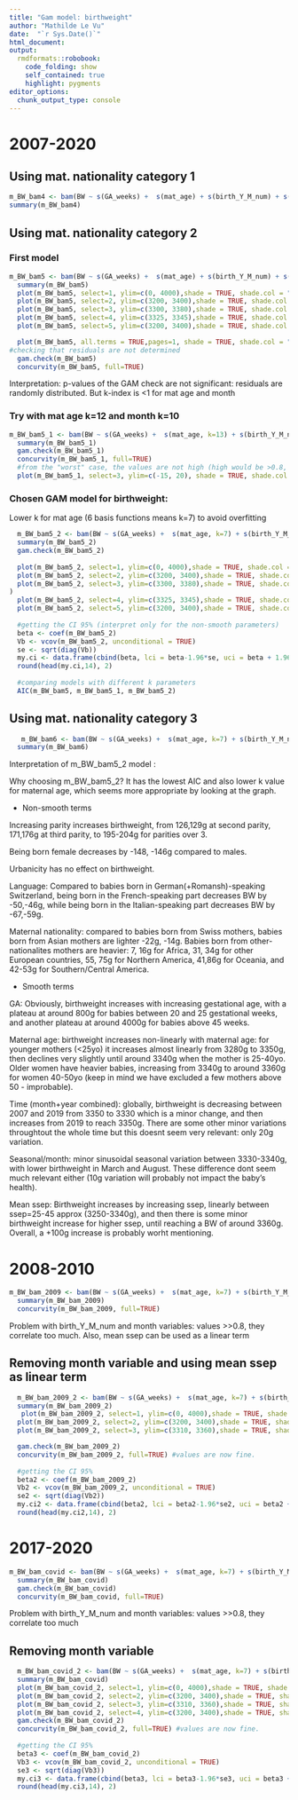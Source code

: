 ```yaml
---
title: "Gam model: birthweight"
author: "Mathilde Le Vu"
date:  "`r Sys.Date()`"
html_document: 
output:
  rmdformats::robobook:
    code_folding: show
    self_contained: true
    highlight: pygments
editor_options: 
  chunk_output_type: console
---
```




# 2007-2020
## Using mat. nationality category 1

```r
m_BW_bam4 <- bam(BW ~ s(GA_weeks) +  s(mat_age) + s(birth_Y_M_num) + s(month) + s(mean_ssep2) + parity_cat + sex + Urban3 + mother_nationality_cat1 + Language, data=bevn_eco_in7)
summary(m_BW_bam4)
```

## Using mat. nationality category 2
### First model
```r
m_BW_bam5 <- bam(BW ~ s(GA_weeks) +  s(mat_age) + s(birth_Y_M_num) + s(month) + s(mean_ssep2) + parity_cat + sex + Urban3  + Language + mother_nationality_cat2, data=bevn_eco_in7)
  summary(m_BW_bam5)
  plot(m_BW_bam5, select=1, ylim=c(0, 4000),shade = TRUE, shade.col = "lightblue",  shift = coef(m_BW_bam5)[1])
  plot(m_BW_bam5, select=2, ylim=c(3200, 3400),shade = TRUE, shade.col = "lightblue",  shift = coef(m_BW_bam5)[1])
  plot(m_BW_bam5, select=3, ylim=c(3300, 3380),shade = TRUE, shade.col = "lightblue",  shift = coef(m_BW_bam5)[1],  xlab  = "0 : 2007-01,  25: 2009-01,  50: 2011-02,  75: 2013-03,  100: 2015-04,  125: 2017-05,  150: 2019-06")
  plot(m_BW_bam5, select=4, ylim=c(3325, 3345),shade = TRUE, shade.col = "lightblue",  shift = coef(m_BW_bam5)[1])
  plot(m_BW_bam5, select=5, ylim=c(3200, 3400),shade = TRUE, shade.col = "lightblue",  shift = coef(m_BW_bam5)[1])

  plot(m_BW_bam5, all.terms = TRUE,pages=1, shade = TRUE, shade.col = "lightblue",  shift = coef(m_BW_bam5)[1])
#checking that residuals are not determined
  gam.check(m_BW_bam5)
  concurvity(m_BW_bam5, full=TRUE) 
```
 
 Interpretation: p-values of the GAM check are not significant: residuals are randomly distributed. But k-index is <1 for mat age and month

### Try with mat age k=12 and month k=10

```r
m_BW_bam5_1 <- bam(BW ~ s(GA_weeks) +  s(mat_age, k=13) + s(birth_Y_M_num) + s(month, k=11) + s(mean_ssep2) + parity_cat + sex + Urban3 + Language + mother_nationality_cat2, data=bevn_eco_in7)
  summary(m_BW_bam5_1)
  gam.check(m_BW_bam5_1) 
  concurvity(m_BW_bam5_1, full=TRUE) 
  #from the "worst" case, the values are not high (high would be >0.8, usually)
  plot(m_BW_bam5_1, select=3, ylim=c(-15, 20), shade = TRUE, shade.col = "lightblue")
```

### Chosen GAM model for birthweight: 
Lower k for mat age (6 basis functions means k=7) to avoid overfitting

```r
  m_BW_bam5_2 <- bam(BW ~ s(GA_weeks) +  s(mat_age, k=7) + s(birth_Y_M_num) + s(month) + s(mean_ssep2) + parity_cat + sex + Urban3 + Language + mother_nationality_cat2, data=bevn_eco_in7)  
  summary(m_BW_bam5_2)
  gam.check(m_BW_bam5_2) 
  
  plot(m_BW_bam5_2, select=1, ylim=c(0, 4000),shade = TRUE, shade.col = "lightblue",  shift = coef(m_BW_bam5)[1])
  plot(m_BW_bam5_2, select=2, ylim=c(3200, 3400),shade = TRUE, shade.col = "lightblue",  shift = coef(m_BW_bam5_2)[1])
  plot(m_BW_bam5_2, select=3, ylim=c(3300, 3380),shade = TRUE, shade.col = "lightblue",  shift = coef(m_BW_bam5_2)[1]  ,  xlab  = "0 : 2007-01,      25: 2009-01,        50: 2011-02,       75: 2013-03,       100: 2015-04,       125: 2017-05,       150: 2019-06"
)
  plot(m_BW_bam5_2, select=4, ylim=c(3325, 3345),shade = TRUE, shade.col = "lightblue",  shift = coef(m_BW_bam5_2)[1])
  plot(m_BW_bam5_2, select=5, ylim=c(3200, 3400),shade = TRUE, shade.col = "lightblue",  shift = coef(m_BW_bam5_2)[1])
  
  #getting the CI 95% (interpret only for the non-smooth parameters)
  beta <- coef(m_BW_bam5_2)
  Vb <- vcov(m_BW_bam5_2, unconditional = TRUE)
  se <- sqrt(diag(Vb))
  my.ci <- data.frame(cbind(beta, lci = beta-1.96*se, uci = beta + 1.96*se))
  round(head(my.ci,14), 2)
  
  #comparing models with different k parameters
  AIC(m_BW_bam5, m_BW_bam5_1, m_BW_bam5_2)
```

## Using mat. nationality category 3

```r
   m_BW_bam6 <- bam(BW ~ s(GA_weeks) +  s(mat_age, k=7) + s(birth_Y_M_num) + s(month, k=11) + s(mean_ssep2) + parity_cat + sex + Urban3 + Language + mother_nationality_cat3, data=bevn_eco_in7)
  summary(m_BW_bam6)
```

Interpretation of m_BW_bam5_2 model :

Why choosing m_BW_bam5_2? It has the lowest AIC and also lower k value for maternal age, which seems more appropriate by looking at the graph.

- Non-smooth terms

Increasing parity increases birthweight, from 126,129g at second parity, 171,176g at third parity, to 195-204g for parities over 3.

Being born female decreases by -148, -146g compared to males.

Urbanicity has no effect on birthweight.

Language: Compared to babies born in German(+Romansh)-speaking Switzerland, being born in the French-speaking part decreases BW by -50,-46g, while being born in the Italian-speaking part decreases BW by -67,-59g.

Maternal nationality: compared to babies born from Swiss mothers, babies born from Asian mothers are lighter -22g, -14g. Babies born from other-nationalites mothers are heavier: 7, 16g for Africa, 31, 34g for other European countries, 55, 75g for Northern America, 41,86g for Oceania, and 42-53g for Southern/Central America.


- Smooth terms

GA: Obviously, birthweight increases with increasing gestational age, with a plateau at around 800g for babies between 20 and 25 gestational weeks, and another plateau at around 4000g for babies above 45 weeks.

Maternal age: birthweight increases non-linearly with maternal age: for younger mothers (<25yo) it increases almost linearly from 3280g to 3350g, then declines very slightly until around 3340g when the mother is 25-40yo. Older women have heavier babies, increasing from 3340g to around 3360g for women 40-50yo (keep in mind we have excluded a few mothers above 50 - improbable).

Time (month+year combined): globally, birthweight is decreasing between 2007 and 2019 from 3350 to 3330 which is a minor change, and then increases from 2019 to reach 3350g. There are some other minor variations throughtout the whole time but this doesnt seem very relevant: only 20g variation.

Seasonal/month: minor sinusoidal seasonal variation between 3330-3340g, with lower birthweight in March and August. These difference dont seem much relevant either (10g variation will probably not impact the baby's health).

Mean ssep: Birthweight increases by increasing ssep, linearly between ssep=25-45 approx (3250-3340g), and then there is some minor birthweight increase for higher ssep, until reaching a BW of around 3360g. Overall, a +100g increase is probably worht mentioning. 

# 2008-2010 

```r
m_BW_bam_2009 <- bam(BW ~ s(GA_weeks) +  s(mat_age, k=7) + s(birth_Y_M_num) + s(month) + s(mean_ssep2) + parity_cat + sex + Urban3  + Language + mother_nationality_cat2, data=bevn_eco_in7_2008_10)
  summary(m_BW_bam_2009)
  concurvity(m_BW_bam_2009, full=TRUE) 
```
Problem with birth_Y_M_num and month variables: values >>0.8, they correlate too much.
Also, mean ssep can be used as a linear term

## Removing month variable and using mean ssep as linear term

```r
  m_BW_bam_2009_2 <- bam(BW ~ s(GA_weeks) +  s(mat_age, k=7) + s(birth_Y_M_num) + parity_cat + sex + Urban3  + Language + mother_nationality_cat2, data=bevn_eco_in7_2008_10)
  summary(m_BW_bam_2009_2)
   plot(m_BW_bam_2009_2, select=1, ylim=c(0, 4000),shade = TRUE, shade.col = "lightblue",shift = coef(m_BW_bam_2009)[1])
  plot(m_BW_bam_2009_2, select=2, ylim=c(3200, 3400),shade = TRUE, shade.col = "lightblue",shift = coef(m_BW_bam_2009)[1])
  plot(m_BW_bam_2009_2, select=3, ylim=c(3310, 3360),shade = TRUE, shade.col = "lightblue", shift = coef(m_BW_bam_2009_2)[1],  xlab  = "13 : 2008-01,  20: 2008-08,  30: 2009-06,  40: 2010-04,  50: 2011-02")

  gam.check(m_BW_bam_2009_2)
  concurvity(m_BW_bam_2009_2, full=TRUE) #values are now fine.
  
  #getting the CI 95% 
  beta2 <- coef(m_BW_bam_2009_2)
  Vb2 <- vcov(m_BW_bam_2009_2, unconditional = TRUE)
  se2 <- sqrt(diag(Vb2))
  my.ci2 <- data.frame(cbind(beta2, lci = beta2-1.96*se2, uci = beta2 + 1.96*se2))
  round(head(my.ci2,14), 2)
```

# 2017-2020
```r
m_BW_bam_covid <- bam(BW ~ s(GA_weeks) +  s(mat_age, k=7) + s(birth_Y_M_num) + s(month) + s(mean_ssep2) + parity_cat + sex + Urban3  + Language + mother_nationality_cat2, data=bevn_eco_in7_2017_20)
  summary(m_BW_bam_covid)
  gam.check(m_BW_bam_covid)
  concurvity(m_BW_bam_covid, full=TRUE)
```

Problem with birth_Y_M_num and month variables: values >>0.8, they correlate too much

## Removing month variable

```r
  m_BW_bam_covid_2 <- bam(BW ~ s(GA_weeks) +  s(mat_age, k=7) + s(birth_Y_M_num) + s(mean_ssep2) + parity_cat + sex + Urban3  + Language + mother_nationality_cat2, data=bevn_eco_in7_2017_20)
  summary(m_BW_bam_covid)
  plot(m_BW_bam_covid_2, select=1, ylim=c(0, 4000),shade = TRUE, shade.col = "lightblue",shift = coef(m_BW_bam_covid_2)[1])
  plot(m_BW_bam_covid_2, select=2, ylim=c(3200, 3400),shade = TRUE, shade.col = "lightblue",shift = coef(m_BW_bam_covid_2)[1])
  plot(m_BW_bam_covid_2, select=3, ylim=c(3310, 3360),shade = TRUE, shade.col = "lightblue", shift = coef(m_BW_bam_covid_2)[1],xlab  = "120 : 2016-12                   130: 2017-10,                        140: 2018-08,                   150: 2019-06,                      160: 2020-04")
  plot(m_BW_bam_covid_2, select=4, ylim=c(3200, 3400),shade = TRUE, shade.col = "lightblue", shift = coef(m_BW_bam_covid_2)[1])
  gam.check(m_BW_bam_covid_2)
  concurvity(m_BW_bam_covid_2, full=TRUE) #values are now fine.
  
  #getting the CI 95% 
  beta3 <- coef(m_BW_bam_covid_2)
  Vb3 <- vcov(m_BW_bam_covid_2, unconditional = TRUE)
  se3 <- sqrt(diag(Vb3))
  my.ci3 <- data.frame(cbind(beta3, lci = beta3-1.96*se3, uci = beta3 + 1.96*se3))
  round(head(my.ci3,14), 2)
```
